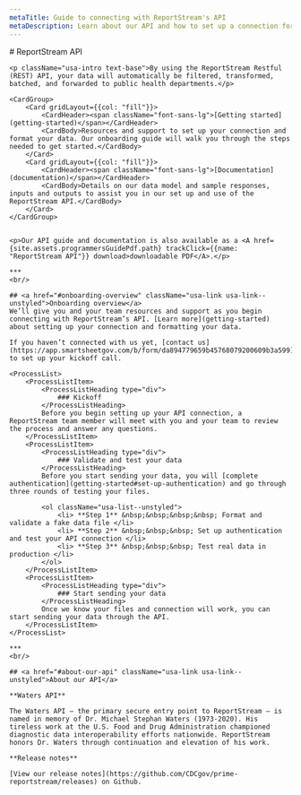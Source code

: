 ```yaml
---
metaTitle: Guide to connecting with ReportStream's API 
metaDescription: Learn about our API and how to set up a connection for reporting data to public health entities.
---
```



<LayoutSidenav>
    <Sidenav />
</LayoutSidenav>

<LayoutMain>
    # ReportStream API

    <p className="usa-intro text-base">By using the ReportStream Restful (REST) API, your data will automatically be filtered, transformed, batched, and forwarded to public health departments.</p>

    <CardGroup>
        <Card gridLayout={{col: "fill"}}>
            <CardHeader><span className="font-sans-lg">[Getting started](getting-started)</span></CardHeader>
            <CardBody>Resources and support to set up your connection and format your data. Our onboarding guide will walk you through the steps needed to get started.</CardBody>
        </Card>
        <Card gridLayout={{col: "fill"}}>
            <CardHeader><span className="font-sans-lg">[Documentation](documentation)</span></CardHeader>
            <CardBody>Details on our data model and sample responses, inputs and outputs to assist you in our set up and use of the ReportStream API.</CardBody>
        </Card>
    </CardGroup>


    <p>Our API guide and documentation is also available as a <A href={site.assets.programmersGuidePdf.path} trackClick={{name: "ReportStream API"}} download>downloadable PDF</A>.</p>

    ***
    <br/>

    ## <a href="#onboarding-overview" className="usa-link usa-link--unstyled">Onboarding overview</a>
    We’ll give you and your team resources and support as you begin connecting with ReportStream’s API. [Learn more](getting-started) about setting up your connection and formatting your data.

    If you haven’t connected with us yet, [contact us](https://app.smartsheetgov.com/b/form/da894779659b45768079200609b3a599) to set up your kickoff call.

    <ProcessList>
        <ProcessListItem>
            <ProcessListHeading type="div">
                ### Kickoff
            </ProcessListHeading>
            Before you begin setting up your API connection, a ReportStream team member will meet with you and your team to review the process and answer any questions.
        </ProcessListItem>
        <ProcessListItem>
            <ProcessListHeading type="div">
                ### Validate and test your data
            </ProcessListHeading>
            Before you start sending your data, you will [complete authentication](getting-started#set-up-authentication) and go through three rounds of testing your files.

            <ol className="usa-list--unstyled">
                <li> **Step 1** &nbsp;&nbsp;&nbsp;&nbsp; Format and validate a fake data file </li>
                <li> **Step 2** &nbsp;&nbsp;&nbsp; Set up authentication and test your API connection </li>
                <li> **Step 3** &nbsp;&nbsp;&nbsp; Test real data in production </li>
            </ol>
        </ProcessListItem>
        <ProcessListItem>
            <ProcessListHeading type="div">
                ### Start sending your data
            </ProcessListHeading>
            Once we know your files and connection will work, you can start sending your data through the API.
        </ProcessListItem>
    </ProcessList>

    ***
    <br/>

    ## <a href="#about-our-api" className="usa-link usa-link--unstyled">About our API</a>

    **Waters API**

    The Waters API — the primary secure entry point to ReportStream — is named in memory of Dr. Michael Stephan Waters (1973-2020). His tireless work at the U.S. Food and Drug Administration championed diagnostic data interoperability efforts nationwide. ReportStream honors Dr. Waters through continuation and elevation of his work.

    **Release notes**

    [View our release notes](https://github.com/CDCgov/prime-reportstream/releases) on Github.
</LayoutMain>
